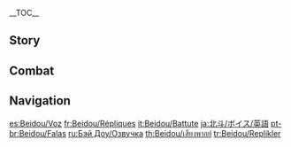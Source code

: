 {{CharacterTabs}}
{{LanguageTabs}}
__TOC__
==Story==
{{VO/Story
|character           = Beidou

|vo_01_01_title      = Hello
|vo_01_01_file       = VO_{language}{character} Hello.ogg
|vo_01_01_tx         = I'm Beidou. You've heard of my ship, [[The Crux]] and its crew? If you too love adventure, then join me. I've got your back.

|vo_02_01_title      = Chat: Sparring
|vo_02_01_file       = VO_{language}{character} Chat - Sparring.ogg
|vo_02_01_tx         = If you ever want to trade tactics, I'm always ready.
|vo_02_02_title      = Chat: Drinking
|vo_02_02_file       = VO_{language}{character} Chat - Drinking.ogg
|vo_02_02_tx         = Ah! A cold beer after a hard day's work... Nothing like it!
|vo_02_03_title      = Chat: Land
|vo_02_03_file       = VO_{language}{character} Chat - Land.ogg
|vo_02_03_tx         = It's hard to remain on dry land for so long. Can never seem to quite get my land legs back.

<!-- Weather -->
|vo_03_01_title      = When It Rains
|vo_03_01_file       = VO_{language}{character} When It Rains.ogg
|vo_03_01_tx         = When stuck on a deserted island, rain is a precious source of drinking water. There's no need for it now though.
|vo_03_02_title      = When Thunder Strikes
|vo_03_02_file       = VO_{language}{character} When Thunder Strikes.ogg
|vo_03_02_tx         = Hey, it's just a little lightning. No need to fear it on the open ocean, so there's even less need to fear it on dry land.
|vo_03_03_title      = When It's Windy
|vo_03_03_file       = VO_{language}{character} When It's Windy.ogg
|vo_03_03_tx         = This weather would be great for setting sail.
|vo_03_04_title      = When the Wind Is Blowing
|vo_03_04_file       = VO_{language}{character} When the Wind Is Blowing.ogg
|vo_03_04_tx         = Wind's picking up. If sand gets in your eyes, be sure not to rub them.

|vo_04_01_title      = Good Morning
|vo_04_01_file       = VO_{language}{character} Good Morning.ogg
|vo_04_01_tx         = Yo, good morning. I'm about to head off, coming with me?
|vo_04_02_title      = Good Afternoon
|vo_04_02_file       = VO_{language}{character} Good Afternoon.ogg
|vo_04_02_tx         = Let's get [[Xiangling]] to whip us up something for lunch. Believe me, a hot meal from her is far better than the salted fish we eat out at sea.
|vo_04_02_mention    = Xiangling
|vo_04_03_title      = Good Evening
|vo_04_03_file       = VO_{language}{character} Good Evening.ogg
|vo_04_03_tx         = Alright, I'm off for a drink. Hahaha, no one willing to sell you a proper drink, huh? Perhaps I can...
|vo_04_04_title      = Good Night
|vo_04_04_file       = VO_{language}{character} Good Night.ogg
|vo_04_04_tx         = Time moves quickly. Haha, go, may the wind be at your back.

|vo_05_01_title      = About {name}
|vo_05_01_file       = VO_{language}{character} About {character}.ogg
|vo_05_01_tx         = We're setting sail! Men, to your posts! A new adventure is about to begin!

|vo_06_01_title      = About Us: Titles
|vo_06_01_file       = VO_{language}{character} About Us - Titles.ogg
|vo_06_01_tx         = I'm the captain, so you can be my first mate! Deal? Ha? Such names are too outdated for you huh? We'll call each other whatever you wish then.

|vo_06_02_title      = About Us: Eye for People
|vo_06_02_friendship = 6
|vo_06_02_file       = VO_{language}{character} About Us - Eye for People.ogg
|vo_06_02_tx         = I tend to be a good judge of character. When you've learned to read the open ocean, reading people is a cinch. Haha, and that's how I knew you're the good sort the second I laid eyes on ya!

|vo_06_03_title      = About Us: Choices
|vo_06_03_friendship = 6
|vo_06_03_file       = VO_{language}{character} About Us - Choices.ogg
|vo_06_03_tx         = I chose you as my crewmate, as my comrade on the sea. It gives me great pride to be able to say that.

|vo_07_01_title      = About the [[Vision]]
|vo_07_01_friendship = 4
|vo_07_01_file       = VO_{language}{character} About the Vision.ogg
|vo_07_01_tx         = To those that don't have a Vision, it must seem that those with Visions are like flagships from the [[Archon]]s to follow. As such, I make sure to fly my flag with pride. That is my motivation.

|vo_07_02_title      = Something to Share
|vo_07_02_file       = VO_{language}{character} Something to Share.ogg
|vo_07_02_tx         = At a loss? When you don't know what to do, just take the first step. The rest will figure itself out naturally.

|vo_07_03_title      = Interesting Things
|vo_07_03_file       = VO_{language}{character} Interesting Things.ogg
|vo_07_03_tx         = Every time I return from a long journey and I see the [[Lapis Glede|lapis gledes]], I'm reminded that I'm almost home. The scenery out on the open ocean gets familiar real quick. Sure, they're birds of prey, but seeing them fly so freely is heart-warming.

|vo_08_01_title      = About [[Ningguang]]: [[Liyue Qixing]]
|vo_08_01_friendship = 4
|vo_08_01_file       = VO_{language}{character} About Ningguang - Liyue Qixing.ogg
|vo_08_01_tx         = Ningguang, eh? As far as [[Liyue Qixing]] is concerned, she seems to be doing a good job. But for me, my responsibility lies with my ship and my men, and not with Liyue Qixing.
|vo_08_01_mention    = Ningguang

|vo_08_02_title      = About Ningguang: Attitudes
|vo_08_02_friendship = 4
|vo_08_02_file       = VO_{language}{character} About Ningguang - Attitudes.ogg
|vo_08_02_tx         = Ningguang is never really one to speak frankly, but she has been very direct with her criticism of me in the past. Haha... But hey, whether she likes me or hates me is her choice, nothing I can do to sway her.
|vo_08_02_mention    = Ningguang

|vo_08_03_title      = About [[Xiangling]]: Culinary Skills
|vo_08_03_friendship = 4
|vo_08_03_file       = VO_{language}{character} About Xiangling - Culinary Skills.ogg
|vo_08_03_tx         = When we're out on the open ocean, the one thing we do all miss is Xiangling's cooking. When spirits are low, just thinking of her fried [[Jueyun Chili|jueyun chili]], bursting with flavor... It gives everyone just that little extra kick.
|vo_08_03_mention    = Xiangling

|vo_08_04_title      = About Xiangling: Food Tasting
|vo_08_04_friendship = 4
|vo_08_04_file       = VO_{language}{character} About Xiangling - Food Tasting.ogg
|vo_08_04_tx         = Xiangling huh? She sometimes uses some... interesting ingredients in her dishes to bring about some, ah... intriguing flavors. Though... there's no way she can improve without having someone to taste-test &mdash; a role that I am more than happy to fill.
|vo_08_04_mention    = Xiangling

|vo_08_05_title      = About [[Zhongli]]
|vo_08_05_friendship = 4
|vo_08_05_file       = VO_{language}{character} About Zhongli.ogg
|vo_08_05_tx         = You mean the gentleman from [[Wangsheng Funeral Parlor]]? My men sometimes speak of the rumors surrounding him &mdash; he sounds interesting. Yes, if I get the chance I'd like to meet him someday.
|vo_08_05_mention    = Zhongli

|vo_08_06_title      = About [[Xiao]]
|vo_08_06_friendship = 4
|vo_08_06_file       = VO_{language}{character} About Xiao.ogg
|vo_08_06_tx         = One year on the eve of the [[Lantern Rite Festival|Lantern Rite]], we ran into a storm as we were returning to port. Try as we did, we only made it back to [[Liyue Harbor]] in the dead of night, long after the lanterns had all been released. As I looked towards [[Guyun Stone Forest]], I saw an [[Adepti|adeptus]], floating in the air, in the form of what appeared to be a young boy. I guess it is like the legends say &mdash; there really must be those that watch over Liyue, even if they cannot be seen.
|vo_08_06_mention    = Xiao

|vo_08_07_title      = About [[Ganyu]]
|vo_08_07_friendship = 4
|vo_08_07_file       = VO_{language}{character} About Ganyu.ogg
|vo_08_07_tx         = Privately, Ganyu and I get on like a house on fire! But as you know, she's the secretary to the Liyue Qixing... and I'm not exactly in their good books right now! Doesn't bother me, but I wouldn't want to put Ganyu in a difficult position. So just keep what I said between us, yeah?
|vo_08_07_mention    = Ganyu

|vo_08_08_title      = About [[Xinyan]]
|vo_08_08_friendship = 4
|vo_08_08_file       = VO_{language}{character} About Xinyan.ogg
|vo_08_08_tx         = She's got a great personality, that one! The guys in the crew love that rock and roll of hers. Me? We have common ground, just... not when it comes to taste in music.
|vo_08_08_mention    = Xinyan

|vo_08_09_title      = About [[Yaoyao]]
|vo_08_09_friendship = 4
|vo_08_09_file       = VO_{language}{character} About Yaoyao.ogg
|vo_08_09_tx         = Yaoyao always comes on board to play when we're in the harbor. Trouble is, when it's time for her to go she gives you the puppy eyes, and no one has the heart to send her away... Means we're always cutting it quite close by the time we manage to set sail.
|vo_08_09_mention    = Yaoyao

|vo_08_10_title      = About [[Kaedehara Kazuha]]
|vo_08_10_friendship = 4
|vo_08_10_quest      = Omnipresence Over Mortals
|vo_08_10_file       = VO_{language}{character} About Kaedehara Kazuha.ogg
|vo_08_10_tx         = Kazuha? That scallywag actually blocked a strike from the [[Raiden Shogun]] outside [[Tenshukaku]]! Easier said than done... After the battle he came to the Crux Fleet &mdash; said he'd voyage with us a while longer. I was more than happy to oblige. If the day comes when he decides to set off again by himself on the next stage of his journey, I'll send him off with a drink, haha...
|vo_08_10_mention    = Kaedehara Kazuha,Raiden Shogun

|vo_09_01_title      = More About {name}: I
|vo_09_01_file       = VO_{language}{character} More About {character} - 01.ogg
|vo_09_01_tx         = Before you step foot on The [[Alcor]], you need to answer one question. When the sea is full of perils &mdash; why is it that you still wish to come aboard my ship?

|vo_09_02_title      = More About {name}: II
|vo_09_02_friendship = 3
|vo_09_02_file       = VO_{language}{character} More About {character} - 02.ogg
|vo_09_02_tx         = You want to know of my legendary tales? Hahaha, that's just my men exaggerating, adding in their own little details. Although, if you were to ask me if I'm afraid of what monsters lurk in the deep, I'd tell you I have no fear of them.

|vo_09_03_title      = More About {name}: III
|vo_09_03_friendship = 4
|vo_09_03_file       = VO_{language}{character} More About {character} - 03.ogg
|vo_09_03_tx         = You wanna know why I help the common folk? Why not? Everyone has their low points in life. I don't really do anything, other than help steer those who are truly lost towards a brighter future.

|vo_09_04_title      = More About {name}: IV
|vo_09_04_friendship = 5
|vo_09_04_file       = VO_{language}{character} More About {character} - 04.ogg
|vo_09_04_tx         = I've been through some hard times. When I was a child we had little money, so nothing to eat, and lived for years by stealing fruit off of people's trees. Even after I got my own ship, I was cast out by pompous merchants. But me telling you such stories is merely for your amusement. I have no intention of making you live through it too.

|vo_09_05_title      = More About {name}: V
|vo_09_05_friendship = 6
|vo_09_05_file       = VO_{language}{character} More About {character} - 05.ogg
|vo_09_05_tx         = I have many brothers that sail with me. I have asked, and remember, why each and every one of them came on board. You, however, are special. I know you still have your own things to deal with, and as such, I won't try to rope you into coming onboard permanently. But remember, there is always a place for you onboard The Alcor.

|vo_10_01_title      = {name}'s Hobbies
|vo_10_01_file       = VO_{language}{character} Hobbies.ogg
|vo_10_01_tx         = My hobbies...? Eh, lemme think... Well, there's adventure, sailing, making friends, drinking, eating... more than I can count on one hand.
|vo_10_02_title      = {name}'s Troubles
|vo_10_02_file       = VO_{language}{character} Troubles.ogg
|vo_10_02_tx         = If you can change something, change it. If you can't, don't waste time thinking about it. That's how I go about things. But really, if you get stuck, come find me. I'll help you deal with it.
|vo_10_03_title      = Favorite Food
|vo_10_03_file       = VO_{language}{character} Favorite Food.ogg
|vo_10_03_tx         = I like food with robust flavors. Spicy fried meat or spicy tofu are my favorites. Sitting down to a big hearty meal together, where everyone can fill their bellies &mdash; now that's when things get lively! Haha, alright, alright, all this talk is making me hungry!
|vo_10_04_title      = Least Favorite Food
|vo_10_04_file       = VO_{language}{character} Least Favorite Food.ogg
|vo_10_04_tx         = I'm not a fan of anything cold, it does nothing to fire up my appetite. I'd rather fry up a few fish.

<!-- Receiving a Gift -->
|vo_11_01_title      = Receiving a Gift: I
|vo_11_01_file       = VO Beidou Receiving a Gift - 01.ogg
|vo_11_01_tx         = Tastes good, I like it! Mind giving me a bowl of rice with this?

|vo_11_02_title      = Receiving a Gift: II
|vo_11_02_file       = VO Beidou Receiving a Gift - 02.ogg
|vo_11_02_tx         = Your cooking skills aren't bad at all, eating your food has me in a good mood.

|vo_11_03_title      = Receiving a Gift: III
|vo_11_03_file       = VO Beidou Receiving a Gift - 03.ogg
|vo_11_03_tx         = You know, at the end of the day, food is food, and that's fine by me.

|vo_12_01_title      = Birthday
|vo_12_01_file       = VO_{language}{character} Birthday.ogg
|vo_12_01_tx         = Come, board my ship. I've gathered the crew. The food and drink are all prepared. Today is your birthday, so you are the captain. Haha, so: where should we set sail?

|vo_13_01_title      = Feelings About Ascension: Intro
|vo_13_01_ascension  = 1
|vo_13_01_file       = VO_{language}{character} Feelings About Ascension - 01.ogg
|vo_13_01_tx         = Great! I feel much stronger.

|vo_13_02_title      = Feelings About Ascension: Building Up
|vo_13_02_ascension  = 2
|vo_13_02_file       = VO_{language}{character} Feelings About Ascension - 02.ogg
|vo_13_02_tx         = We're making progress. Let's crack open a bottle to celebrate!

|vo_13_03_title      = Feelings About Ascension: Climax
|vo_13_03_ascension  = 4
|vo_13_03_file       = VO_{language}{character} Feelings About Ascension - 03.ogg
|vo_13_03_tx         = A prime example! It is an honor to have you aboard. I need to keep up if I'm to keep the respect of my crew.

|vo_13_04_title      = Feelings About Ascension: Conclusion
|vo_13_04_ascension  = 6
|vo_13_04_file       = VO_{language}{character} Feelings About Ascension - 04.ogg
|vo_13_04_tx         = After all this training, I feel like I'm finally at my best. Thank you... But please, I'd still like for you to keep me on my toes.
}}

==Combat==
{{Combat VO
|character           = Beidou

|skill_1_file        = Elemental Skill 1 02
|skill_1_tx          = Back off!
|skill_2_file        = Elemental Skill 1 03
|skill_2_tx          = Ha!
|skill_3_file        = Elemental Skill 1 06
|skill_3_tx          = Back at ya!
|skill_4_file        = Elemental Skill 1 07
|skill_4_tx          = Take this!
|skill_5_file        = Elemental Skill 1 08
|skill_5_tx          = Hurrrh!
|skill_6_file        = Elemental Skill 1 01
|skill_6_actual_tx   = Ugh!

|burst_1_tx          = Power that ended [[Haishan]]!
|burst_2_tx          = Eyes on me!
|burst_3_tx          = To ashes!

|sprint-s_1_file     = Sprint Start 01,Sprint Start 02,Sprint Start 03

|glider_1_file       = Deploying Wind Glider 01,Deploying Wind Glider 02,Deploying Wind Glider 03

|chest_1_tx          = Huh, where've you been hiding?
|chest_2_tx          = Nice, I'm starting to lose count!
|chest_3_tx          = The [[Mora]] the merrier. First round's on me!

|low-hp_1_tx         = It's not over!
|low-hp_2_tx         = Hah, I've still got some kick.
|low-hp_3_tx         = I never yield.

|ally-low-hp_1_tx    = Get behind me!
|ally-low-hp_2_tx    = Get back! Don't be a hero.

|fallen_1_tx         = This isn't good...
|fallen_2_tx         = Men... Fall... back...
|fallen_3_tx         = Crew... Set sail for home...

|hit-l_1_file        = Light Hit Taken 02
|hit-l_1_tx          = Just a scratch.
|hit-l_2_file        = Light Hit Taken 01,Light Hit Taken 03,Light Hit Taken 04,Light Hit Taken 05,Light Hit Taken 06

|hit-h_1_tx          = You haven't won yet.
|hit-h_2_tx          = Not bad.
|hit-h_3_file        = Heavy Hit Taken 03,Heavy Hit Taken 04,Heavy Hit Taken 05,Heavy Hit Taken 06

|join_1_tx           = Alright, let's go!
|join_2_tx           = Come with me.
|join_3_tx           = I trust you.

|idle_1_file         = Standby 01
|idle_1_tx           = If you ever wanna trade tactics, I'm always ready.
|idle_2_file         = Standby 02
|idle_2_tx           = *Drinking*

|atk-l_1_file        = Light Attack 01,Light Attack 02,Light Attack 03,Light Attack 04,Light Attack 05,Light Attack 06,Light Attack 07

|atk-m_1_file        = Mid Attack 01,Mid Attack 02,Mid Attack 03

|atk-h_1_file        = Heavy Attack 01,Heavy Attack 02,Heavy Attack 03

|climb_1_file        = Climbing 01,Climbing 02,Climbing 03,Climbing 04,Climbing 05

|climb-b_1_file      = Climbing Breath 01,Climbing Breath 02,Climbing Breath 03,Climbing Breath 04

|jump_1_file         = Jumping 01,Jumping 02,Jumping 03,Jumping 04,Jumping 05
}}

==Navigation==
{{Character Navbox|VO}}

[[es:Beidou/Voz]]
[[fr:Beidou/Répliques]]
[[it:Beidou/Battute]]
[[ja:北斗/ボイス/英語]]
[[pt-br:Beidou/Falas]]
[[ru:Бэй Доу/Озвучка]]
[[th:Beidou/เสียงพากย์]]
[[tr:Beidou/Replikler]]